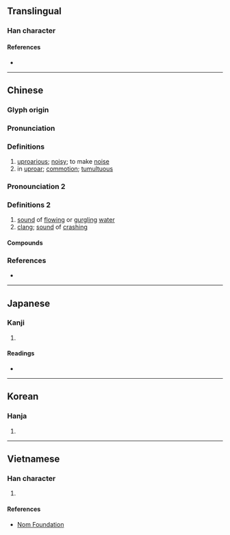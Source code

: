 {{character info/new}}
{{also|哗|譁}}
==Translingual==

===Han character===
{{Han char|rn=30|rad=口|as=12|sn=15|four=64054|canj=RTMJ|ids=⿰口華}}

====References====
* {{Han ref|kx=0206.210|dkj=04235|hdz=10665.050|uh=5629|ud=22057|bh=BC4D|bd=48205}}

----

==Chinese==
{{zh-forms|s=哗}}

===Glyph origin===
{{Han etym}}

===Pronunciation===
{{zh-pron
|m=huá
|c=jip6,waa4
|mn=ml:hoa/tw:hōa
|oc=y
|cat=v,a
}}

===Definitions===
{{zh-hanzi}}

# [[uproarious]]; [[noisy]]; to make [[noise]]
# in [[uproar]]; [[commotion]]; [[tumultuous]]

===Pronounciation 2===
{{zh-pron|
|m = huā
|c = waa1,faa1
|oc = y
|cat = interj
}}

===Definitions 2===
{{zh-hanzi}}

# [[sound]] of [[flowing]] or [[gurgling]] [[water]]
# [[clang]]; [[sound]] of [[crashing]]

====Compounds====
{{zh-der|嘩啦|嘩嘩|嘩啦啦|嘩喇喇|白嘩嘩|稀里嘩啦|喧嘩|嘩然}}

===References===
* {{R:yue:Hanzi}}

----

==Japanese==

===Kanji===
{{ja-kanji|grade=n|rs=口10}}

# {{defn|lang=ja|sort=口10}}

====Readings====
* {{ja-readings|on=[[か]] (ka), [[け]] (ke)|kun=[[あきら]] (akira)}}

----

==Korean==

===Hanja===
{{ko-hanja|hangeul=화|rv=hwa|mr=hwa}}

# {{defn|lang=ko|sort=口10}}

----

==Vietnamese==

===Han character===
{{vi-hantu|[[hoa]]|rs=口10}}

# {{defn|lang=vi|sort=口10}}

====References====
* [http://nomfoundation.org/common/nom_details.php?codepoint=5629 Nom Foundation]